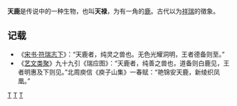 '''天鹿'''是传说中的一种生物，也叫'''天禄'''，为有一角的[[鹿|鹿]]。古代以为[[祥瑞|祥瑞]]的徵象。

==记载==
*《[[s:宋書/卷29|宋书·符瑞志下]]》：“天鹿者，纯灵之兽也。无色光耀洞明，王者德备则至。”
*《[[s:藝文類聚/卷099|艺文类聚]]》九十九引《瑞应图》：“天鹿者，纯善之兽也，道备则白鹿见，王者明惠及下则见。”北周庾信《庾子山集》一春赋：“艳锦安天鹿，新绫织凤凰。”

[[Category:中國傳說生物|T]]
[[Category:神话传说中的鹿|T]]
[[Category:灵兽|T]]